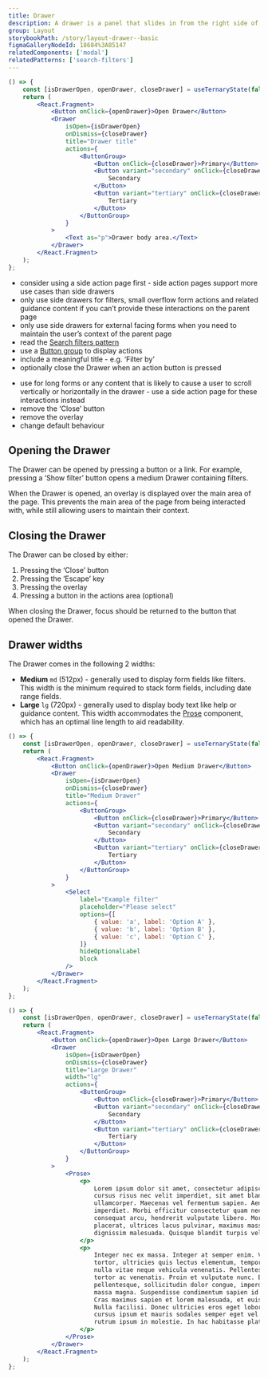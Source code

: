 ```yaml
---
title: Drawer
description: A drawer is a panel that slides in from the right side of the screen. The Drawer is overlayed on top of the main area of the page to capture the user’s attention while keeping the context of the current task.
group: Layout
storybookPath: /story/layout-drawer--basic
figmaGalleryNodeId: 18684%3A85147
relatedComponents: ['modal']
relatedPatterns: ['search-filters']
---
```


```jsx live
() => {
	const [isDrawerOpen, openDrawer, closeDrawer] = useTernaryState(false);
	return (
		<React.Fragment>
			<Button onClick={openDrawer}>Open Drawer</Button>
			<Drawer
				isOpen={isDrawerOpen}
				onDismiss={closeDrawer}
				title="Drawer title"
				actions={
					<ButtonGroup>
						<Button onClick={closeDrawer}>Primary</Button>
						<Button variant="secondary" onClick={closeDrawer}>
							Secondary
						</Button>
						<Button variant="tertiary" onClick={closeDrawer}>
							Tertiary
						</Button>
					</ButtonGroup>
				}
			>
				<Text as="p">Drawer body area.</Text>
			</Drawer>
		</React.Fragment>
	);
};
```

<DoHeading />

- consider using a side action page first - side action pages support more use cases than side drawers
- only use side drawers for filters, small overflow form actions and related guidance content if you can’t provide these interactions on the parent page
- only use side drawers for external facing forms when you need to maintain the user’s context of the parent page
- read the [Search filters pattern](/patterns/search-filters)
- use a [Button group](/components/button#button-group) to display actions
- include a meaningful title - e.g. ‘Filter by’
- optionally close the Drawer when an action button is pressed

<DontHeading />

- use for long forms or any content that is likely to cause a user to scroll vertically or horizontally in the drawer - use a side action page for these interactions instead
- remove the ‘Close’ button
- remove the overlay
- change default behaviour

## Opening the Drawer

The Drawer can be opened by pressing a button or a link. For example, pressing a ‘Show filter’ button opens a medium Drawer containing filters.

When the Drawer is opened, an overlay is displayed over the main area of the page. This prevents the main area of the page from being interacted with, while still allowing users to maintain their context.

## Closing the Drawer

The Drawer can be closed by either:

1. Pressing the ‘Close’ button
2. Pressing the ‘Escape’ key
3. Pressing the overlay
4. Pressing a button in the actions area (optional)

When closing the Drawer, focus should be returned to the button that opened the Drawer.

## Drawer widths

The Drawer comes in the following 2 widths:

- **Medium** `md` (512px) - generally used to display form fields like filters. This width is the minimum required to stack form fields, including date range fields.
- **Large** `lg` (720px) - generally used to display body text like help or guidance content. This width accommodates the [Prose](/components/prose) component, which has an optimal line length to aid readability.

```jsx live
() => {
	const [isDrawerOpen, openDrawer, closeDrawer] = useTernaryState(false);
	return (
		<React.Fragment>
			<Button onClick={openDrawer}>Open Medium Drawer</Button>
			<Drawer
				isOpen={isDrawerOpen}
				onDismiss={closeDrawer}
				title="Medium Drawer"
				actions={
					<ButtonGroup>
						<Button onClick={closeDrawer}>Primary</Button>
						<Button variant="secondary" onClick={closeDrawer}>
							Secondary
						</Button>
						<Button variant="tertiary" onClick={closeDrawer}>
							Tertiary
						</Button>
					</ButtonGroup>
				}
			>
				<Select
					label="Example filter"
					placeholder="Please select"
					options={[
						{ value: 'a', label: 'Option A' },
						{ value: 'b', label: 'Option B' },
						{ value: 'c', label: 'Option C' },
					]}
					hideOptionalLabel
					block
				/>
			</Drawer>
		</React.Fragment>
	);
};
```

```jsx live
() => {
	const [isDrawerOpen, openDrawer, closeDrawer] = useTernaryState(false);
	return (
		<React.Fragment>
			<Button onClick={openDrawer}>Open Large Drawer</Button>
			<Drawer
				isOpen={isDrawerOpen}
				onDismiss={closeDrawer}
				title="Large Drawer"
				width="lg"
				actions={
					<ButtonGroup>
						<Button onClick={closeDrawer}>Primary</Button>
						<Button variant="secondary" onClick={closeDrawer}>
							Secondary
						</Button>
						<Button variant="tertiary" onClick={closeDrawer}>
							Tertiary
						</Button>
					</ButtonGroup>
				}
			>
				<Prose>
					<p>
						Lorem ipsum dolor sit amet, consectetur adipiscing elit. Maecenas
						cursus risus nec velit imperdiet, sit amet blandit libero
						ullamcorper. Maecenas vel fermentum sapien. Aenean mollis tincidunt
						imperdiet. Morbi efficitur consectetur quam nec aliquam. Quisque id
						consequat arcu, hendrerit vulputate libero. Morbi et libero
						placerat, ultrices lacus pulvinar, maximus massa. Nam tempor eu nisl
						dignissim malesuada. Quisque blandit turpis vel egestas posuere.
					</p>
					<p>
						Integer nec ex massa. Integer at semper enim. Vestibulum elit
						tortor, ultricies quis lectus elementum, tempor pharetra ex. In ut
						nulla vitae neque vehicula venenatis. Pellentesque faucibus eget
						tortor ac venenatis. Proin et vulputate nunc. Etiam vitae dui
						pellentesque, sollicitudin dolor congue, imperdiet mauris. Aliquam a
						massa magna. Suspendisse condimentum sapien id nisi luctus accumsan.
						Cras maximus sapien et lorem malesuada, et euismod mauris tincidunt.
						Nulla facilisi. Donec ultricies eros eget lobortis aliquam. Sed
						cursus ipsum et mauris sodales semper eget vel diam. Nulla tincidunt
						rutrum ipsum in molestie. In hac habitasse platea dictumst.
					</p>
				</Prose>
			</Drawer>
		</React.Fragment>
	);
};
```
